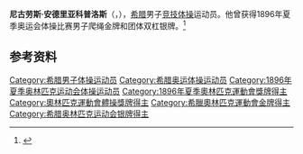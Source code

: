 {{NoteTA|G1=Sports}}
'''尼古劳斯·安德里亚科普洛斯'''（{{lang-el|Νικόλαος Ανδριακόπουλος}}，{{bd|1878年||？|}}），[[希腊|希腊]]男子[[竞技体操|竞技体操]]运动员。他曾获得1896年夏季奥运会体操比赛男子爬绳金牌和团体双杠银牌。<ref>{{Cite web|title=Nikolaos ANDRIAKOPOULOS|url=https://www.olympic.org/nikolaos-andriakopoulos|accessdate=2021-03-28|work=International Olympic Committee|archive-date=2020-08-15|archive-url=https://web.archive.org/web/20200815143225/https://www.olympic.org/nikolaos-andriakopoulos|dead-url=no}}</ref>

== 参考资料 ==
{{reflist}}

{{Authority control}}
{{DEFAULTSORT:Andriakopoulos, Nikolaos}}
[[Category:希腊男子体操运动员|Category:希腊男子体操运动员]]
[[Category:希腊奥运体操运动员|Category:希腊奥运体操运动员]]
[[Category:1896年夏季奥林匹克运动会体操运动员|Category:1896年夏季奥林匹克运动会体操运动员]]
[[Category:1896年夏季奧林匹克運動會獎牌得主|Category:1896年夏季奧林匹克運動會獎牌得主]]
[[Category:奧林匹克運動會體操獎牌得主|Category:奧林匹克運動會體操獎牌得主]]
[[Category:希臘奧林匹克運動會金牌得主|Category:希臘奧林匹克運動會金牌得主]]
[[Category:希腊奥林匹克运动会银牌得主|Category:希腊奥林匹克运动会银牌得主]]
